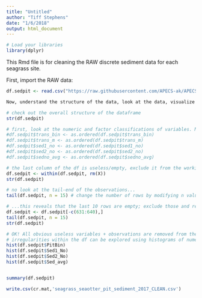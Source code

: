 ```yaml
---
title: "Untitled"
author: "Tiff Stephens"
date: "1/6/2018"
output: html_document
---
```

```r
# Load your libraries
library(dplyr)
```

This Rmd file is for cleaning the RAW discrete sediment data for each seagrass site.

First, import the RAW data:
```r
df.sedpit <- read.csv("https://raw.githubusercontent.com/APECS-ak/APECS-master-repos/master/ALL_DATA/seagrass_seaotter_pit_sediment_2017_RAW.csv", stringsAsFactors = FALSE, header = TRUE)
```

```r
Now, understand the structure of the data, look at the data, visualize the data.

# check out the overall structure of the dataframe
str(df.sedpit)

# first, look at the numeric and factor classifications of variables. Many factors are ordinal; there classifications need to reflect this. 
#df.sedpit$trans_bin <- as.ordered(df.sedpit$trans_bin)
#df.sedpit$trans_m <- as.ordered(df.sedpit$trans_m)
#df.sedpit$sed1_no <- as.ordered(df.sedpit$sed1_no)
#df.sedpit$sed2_no <- as.ordered(df.sedpit$sed2_no)
#df.sedpit$sedno_avg <- as.ordered(df.sedpit$sedno_avg)

# the last column of the df is useless/empty, exclude it from the working df. Check that it was removed successfully (it was)
df.sedpit <- within(df.sedpit, rm(X))
str(df.sedpit)

# no look at the tail-end of the observations...
tail(df.sedpit, n = 15) # change the number of rows by modifying n value

# ...this reveals that the last 10 rows are empty; exclude those and re-check df. 
df.sedpit <- df.sedpit[-c(631:640),]
tail(df.sedpit, n = 15)
str(df.sedpit)

# OK! All obvious useless variables + observations are removed from the edges of the df.
# irregularities within the df can be explored using histograms of numeric data
hist(df.sedpit$PitBin)
hist(df.sedpit$Sed1_No)
hist(df.sedpit$Sed2_No)
hist(df.sedpit$Sed_avg)


summary(df.sedpit)

```

```r
write.csv(cr.mat,'seagrass_seaotter_pit_sediment_2017_CLEAN.csv')
```



